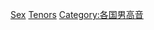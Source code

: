 
{{DEFAULTSORT:Peruvian tenors}}
[[Category:秘鲁歌手|Sex]]
[[Category:秘鲁男歌手|Tenors]]
[[Category:各国男高音|Category:各国男高音]]